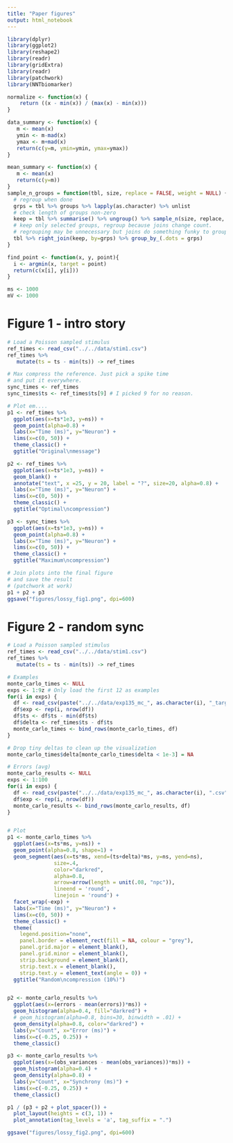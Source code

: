 ```yaml
---
title: "Paper figures"
output: html_notebook
---
```


```r
library(dplyr)
library(ggplot2)
library(reshape2)
library(readr)
library(gridExtra)
library(readr)
library(patchwork)
library(NNTbiomarker)

normalize <- function(x) {
    return ((x - min(x)) / (max(x) - min(x)))
}

data_summary <- function(x) {
   m <- mean(x)
   ymin <- m-mad(x)
   ymax <- m+mad(x)
   return(c(y=m, ymin=ymin, ymax=ymax))
}

mean_summary <- function(x) {
   m <- mean(x)
   return(c(y=m))
}
sample_n_groups = function(tbl, size, replace = FALSE, weight = NULL) {
  # regroup when done
  grps = tbl %>% groups %>% lapply(as.character) %>% unlist
  # check length of groups non-zero
  keep = tbl %>% summarise() %>% ungroup() %>% sample_n(size, replace, weight)
  # keep only selected groups, regroup because joins change count.
  # regrouping may be unnecessary but joins do something funky to grouping variable
  tbl %>% right_join(keep, by=grps) %>% group_by_(.dots = grps)
}

find_point <- function(x, y, point){
  i <- argmin(x, target = point)
  return(c(x[i], y[i]))
}

ms <- 1000
mV <- 1000
```

# Figure 1 - intro story
```r
# Load a Poisson sampled stimulus
ref_times <- read_csv("../../data/stim1.csv")
ref_times %>% 
   mutate(ts = ts - min(ts)) -> ref_times

# Max compress the reference. Just pick a spike time
# and put it everywhere.
sync_times <- ref_times
sync_times$ts <- ref_times$ts[9] # I picked 9 for no reason.

# Plot em....
p1 <- ref_times %>% 
  ggplot(aes(x=ts*1e3, y=ns)) +
  geom_point(alpha=0.8) +
  labs(x="Time (ms)", y="Neuron") +
  lims(x=c(0, 50)) +
  theme_classic() +
  ggtitle("Original\nmessage")

p2 <- ref_times %>% 
  ggplot(aes(x=ts*1e3, y=ns)) +
  geom_blank() +
  annotate("text", x =25, y = 20, label = "?", size=20, alpha=0.8) +
  labs(x="Time (ms)", y="Neuron") +
  lims(x=c(0, 50)) +
  theme_classic() +
  ggtitle("Optimal\ncompression")

p3 <- sync_times %>% 
  ggplot(aes(x=ts*1e3, y=ns)) +
  geom_point(alpha=0.8) +
  labs(x="Time (ms)", y="Neuron") +
  lims(x=c(0, 50)) +
  theme_classic() +
  ggtitle("Maximum\ncompression")

# Join plots into the final figure
# and save the result
# (patchwork at work)
p1 + p2 + p3  
ggsave("figures/lossy_fig1.png", dpi=600)
```

# Figure 2 - random sync
```r
# Load a Poisson sampled stimulus
ref_times <- read_csv("../../data/stim1.csv")
ref_times %>% 
   mutate(ts = ts - min(ts)) -> ref_times

# Examples 
monte_carlo_times <- NULL
exps <- 1:9z # Only load the first 12 as examples
for(i in exps) {
  df <- read_csv(paste("../../data/exp135_mc_", as.character(i), "_target0.011_spikes.csv", sep = ""))
  df$exp <- rep(i, nrow(df))
  df$ts <- df$ts - min(df$ts)
  df$delta <- ref_times$ts - df$ts
  monte_carlo_times <- bind_rows(monte_carlo_times, df)
}

# Drop tiny deltas to clean up the visualization
monte_carlo_times$delta[monte_carlo_times$delta < 1e-3] = NA

# Errors (avg)
monte_carlo_results <- NULL
exps <- 1:100
for(i in exps) {
  df <- read_csv(paste("../../data/exp135_mc_", as.character(i), ".csv", sep = ""))
  df$exp <- rep(i, nrow(df))
  monte_carlo_results <- bind_rows(monte_carlo_results, df)
}


# Plot
p1 <- monte_carlo_times %>% 
  ggplot(aes(x=ts*ms, y=ns)) +
  geom_point(alpha=0.8, shape=1) +
  geom_segment(aes(x=ts*ms, xend=(ts+delta)*ms, y=ns, yend=ns), 
               size=.4,
               color="darkred",
               alpha=0.8,
               arrow=arrow(length = unit(.08, "npc")),
               lineend = 'round', 
               linejoin = 'round') +
  facet_wrap(~exp) +
  labs(x="Time (ms)", y="Neuron") +
  lims(x=c(0, 50)) +
  theme_classic() +
  theme(
    legend.position="none", 
    panel.border = element_rect(fill = NA, colour = "grey"),
    panel.grid.major = element_blank(),
    panel.grid.minor = element_blank(),
    strip.background = element_blank(),
    strip.text.x = element_blank(),
    strip.text.y = element_text(angle = 0)) +
  ggtitle("Random\ncompression (10%)")


p2 <- monte_carlo_results %>% 
  ggplot(aes(x=(errors - mean(errors))*ms)) +
  geom_histogram(alpha=0.4, fill="darkred") +
  # geom_histogram(alpha=0.8, bins=30, binwidth = .01) +
  geom_density(alpha=0.8, color="darkred") +
  labs(y="Count", x="Error (ms)") +
  lims(x=c(-0.25, 0.25)) +
  theme_classic() 

p3 <- monte_carlo_results %>% 
  ggplot(aes(x=(obs_variances - mean(obs_variances))*ms)) +
  geom_histogram(alpha=0.4) +
  geom_density(alpha=0.8) +
  labs(y="Count", x="Synchrony (ms)") +
  lims(x=c(-0.25, 0.25)) +
  theme_classic() 

p1 / (p3 + p2 + plot_spacer()) + 
  plot_layout(heights = c(3, 1)) + 
  plot_annotation(tag_levels = 'a', tag_suffix = ".")

ggsave("figures/lossy_fig2.png", dpi=600)
```

